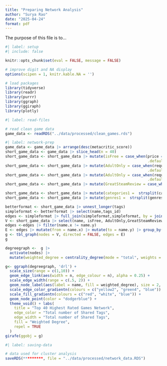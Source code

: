 ```yaml
---
title: "Preparing Network Analysis"
author: "Surya Rao"
date: "2025-04-24"
format: pdf
---
```


The purpose of this file is to...

```r
#| label: setup
#| include: false

knitr::opts_chunk$set(eval = FALSE, message = FALSE)

# improve digit and NA display 
options(scipen = 1, knitr.kable.NA = '')

# load packages
library(tidyverse)
library(readr)
library(purrr)
library(ggraph)
library(ggiraph)
library(plotly)


```

```r
#| label: read-files

# read clean game data 
game_data <- readRDS("../data/processed/clean_games.rds")

```

```r
#| label: network-prep
game_data <- game_data |> arrange(desc(metacritic_score))
short_game_data <- game_data |> slice_head(n = 40) 
short_game_data <- short_game_data |> mutate(isFree = case_when(price == 0 ~ TRUE,
                                                                .default = FALSE))
short_game_data <- short_game_data |> mutate(AdultOnly = case_when(required_age > 17 ~ TRUE,
                                                                .default = FALSE))
short_game_data <- short_game_data |> mutate(AdultOnly = case_when(required_age >= 17 ~ TRUE,
                                                                .default = FALSE))
short_game_data <- short_game_data |> mutate(GreatSteamReview = case_when((positive/(positive + negative)) >= .95 ~ TRUE, .default = FALSE))

short_game_data <- short_game_data |> mutate(categories1 =  strsplit(categories, ", "))
short_game_data <- short_game_data |> mutate(genres1 =  strsplit(genres, ", "))

betterformat <- short_game_data |> unnest_longer(tags) 
simpleformat <- betterformat |> select(name,tags_id)
edges <- simpleformat |> full_join(simpleformat,simpleformat, by = join_by(tags_id == tags_id))
V <- short_game_data |> select(name, isFree, AdultOnly,GreatSteamReview)
edges <-edges |> filter(name.x != name.y)
E <- edges |> mutate(from = name.x) |> mutate(to = name.y) |> group_by(from,to) |> summarize(n = n(), tags = list(tags_id))
g <- tbl_graph(nodes = V, directed = FALSE, edges = E)
g
```


```r
degreegraph <-  g |> 
  activate(nodes) |> 
  mutate(weighted_degree = centrality_degree(mode = "total", weights = n)) 

g<- ggraph(degreegraph, 'drl') +
  scale_size(range = c(1,10)) +
  geom_edge_link(aes(width = n, edge_colour = n), alpha = 0.25) + 
  scale_edge_width(range = c(.5, 2)) +
  geom_node_label(aes(label = name, fill = weighted_degree), size = 2, repel = TRUE) +
  scale_edge_color_gradientn(colours = c("yellow2", "green4", "blue")) +
  scale_fill_gradientn(colours = c("red", "white", "blue")) +
  geom_node_point(color = "dodgerblue") + 
  theme_void() + labs(
    title = "Top 40 Highest Rated Games Network",
    edge_color = "Total number of Shared Tags",
    edge_width = "Total number of Shared Tags",
    fill = "Weighted Degree", 
    repel = TRUE
  )
girafe(ggobj = g)

```


```r
#| label: saving-data

# data used for cluster analysis
saveRDS(*********, file = "../data/processed/network_data.RDS")

```


